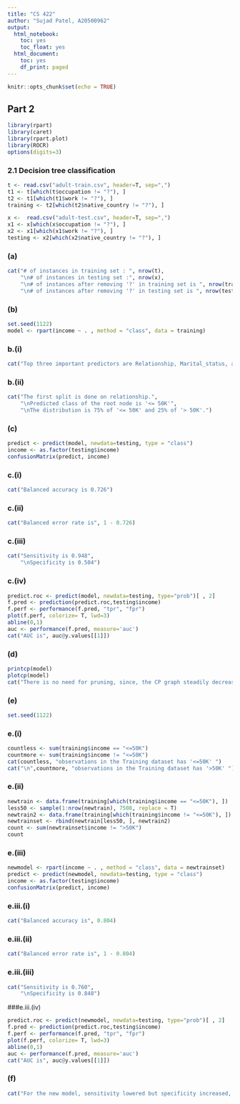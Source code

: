 ```yaml
---
title: "CS 422"
author: "Sujad Patel, A20500962"
output:
  html_notebook:
    toc: yes
    toc_float: yes
  html_document:
    toc: yes
    df_print: paged
---
```


```r
knitr::opts_chunk$set(echo = TRUE)
```

## Part 2
```r
library(rpart)
library(caret)
library(rpart.plot)
library(ROCR)
options(digits=3)
```


### 2.1 Decision tree classification

```r
t <- read.csv("adult-train.csv", header=T, sep=",")
t1 <- t[which(t$occupation != "?"), ]
t2 <- t1[which(t1$work != "?"), ]
training <- t2[which(t2$native_country != "?"), ]

x <-  read.csv("adult-test.csv", header=T, sep=",")
x1 <- x[which(x$occupation != "?"), ]
x2 <- x1[which(x1$work != "?"), ]
testing <- x2[which(x2$native_country != "?"), ]


```

### (a)
```r
cat("# of instances in training set : ", nrow(t),
    "\n# of instances in testing set :", nrow(x),
    "\n# of instances after removing '?' in training set is ", nrow(training),
    "\n# of instances after removing '?' in testing set is ", nrow(testing))

```
### (b)
```r
set.seed(1122)
model <- rpart(income ~ . , method = "class", data = training)
```
### b.(i)
```r
cat("Top three important predictors are Relationship, Marital_status, and Capital_gain.")
```
### b.(ii)
```r
cat("The first split is done on relationship.",
    "\nPredicted class of the root node is '<= 50K'",
    "\nThe distribution is 75% of '<= 50K' and 25% of '> 50K'.")
```
### (c)
```r
predict <- predict(model, newdata=testing, type = "class")
income <- as.factor(testing$income)
confusionMatrix(predict, income)
```
### c.(i)
```r
cat("Balanced accuracy is 0.726")
```

### c.(ii)
```r
cat("Balanced error rate is", 1 - 0.726)

```
### c.(iii)
```r
cat("Sensitivity is 0.948",
    "\nSpecificity is 0.504")
```
### c.(iv)
```r
predict.roc <- predict(model, newdata=testing, type="prob")[ , 2]
f.pred <- prediction(predict.roc,testing$income)
f.perf <- performance(f.pred, "tpr", "fpr")
plot(f.perf, colorize= T, lwd=3)
abline(0,1)
auc <- performance(f.pred, measure='auc')
cat("AUC is", auc@y.values[[1]])
```
### (d)
```r
printcp(model)
plotcp(model)
cat("There is no need for pruning, since, the CP graph steadily decreases and does not rise at all. Indicating that the model is fitted well. ")
```
### (e)
```r
set.seed(1122)
```
### e.(i)
```r
countless <- sum(training$income == "<=50K")
countmore <- sum(training$income != "<=50K")
cat(countless, "observations in the Training dataset has '<=50K' ")
cat("\n",countmore, "observations in the Training dataset has '>50K' ")

```
### e.(ii)
```r
newtrain <- data.frame(training[which(training$income == "<=50K"), ])
less50 <- sample(1:nrow(newtrain), 7508, replace = T)
newtrain2 <- data.frame(training[which(training$income != "<=50K"), ])
newtrainset <- rbind(newtrain[less50, ], newtrain2)
count <- sum(newtrainset$income != ">50K")
count
```
### e.(iii)
```r
newmodel <- rpart(income ~ . , method = "class", data = newtrainset)
predict <- predict(newmodel, newdata=testing, type = "class")
income <- as.factor(testing$income)
confusionMatrix(predict, income)
```
### e.iii.(i)
```r
cat("Balanced accuracy is", 0.804)
```

### e.iii.(ii)
```r
cat("Balanced error rate is", 1 - 0.804)
```

### e.iii.(iii)
```r
cat("Sensitivity is 0.760",
    "\nSpecificity is 0.848")
```

###e.iii.(iv)
```r
predict.roc <- predict(newmodel, newdata=testing, type="prob")[ , 2]
f.pred <- prediction(predict.roc,testing$income)
f.perf <- performance(f.pred, "tpr", "fpr")
plot(f.perf, colorize= T, lwd=3)
abline(0,1)
auc <- performance(f.pred, measure='auc')
cat("AUC is", auc@y.values[[1]])
```
### (f)
```r
cat("For the new model, sensitivity lowered but specificity increased, indicating that the new model is not as good as previous. The balanced Accuracy improved but not significantly. The CI also increased, indicating poorer confidence.")
```


